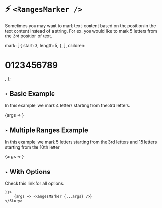 
<Meta 
    title="Components/Ranges Marker"  
    component={RangesMarker} 
/>

# ⚡️ `<RangesMarker />`
Sometimes you may want to mark text-content based on the
position in the text content instead of a string.  For ex.
you would like to mark 5 letters from the 3rd position of text.

  mark: [
    {
      start: 3,
      length: 5,
    },
  ],
  children: <h1>0123456789</h1>,
};

## ‣ Basic Example
In this example, we mark 4 letters starting 
from the 3rd letters.

<Canvas>
    <Story name="single-range-marker" args={{
        ...args,
        mark: [
            {
            start: 3,
            length: 5,
            },
        ]
    }}>
        {args => <RangesMarker {...args} />}
    </Story>
</Canvas>


## ‣ Multiple Ranges Example
In this example, we mark 5 letters starting 
from the 3rd letters and 15 letters starting 
from the 10th letter

<Canvas>
    <Story name="multiple ranges marker" args={{
        ...args,
        mark: [
            {
            start: 3,
            length: 5,
            },{
                start: 11,
                length: 15
            }
        ],
        children: [`0123456789 123456789 123456789 123456789`]
    }}>
        {args => <RangesMarker {...args} />}
    </Story>
</Canvas>

> 


## ‣ With Options
Check <LinkTo kind="Options/Mark Options">this link</LinkTo> for all options.

<Canvas>
    <Story name="with options" args={{
        ...args,
        mark: [
            {
            start: 3,
            length: 5,
            },{
            start: 11,
            length: 15
            }
        ],
        children: [`0123456789 123456789 123456789 123456789`],
        options: {
            className: 'custom-marker-1'
        }
        
    }}>
        {args => <RangesMarker {...args} />}
    </Story>
</Canvas>